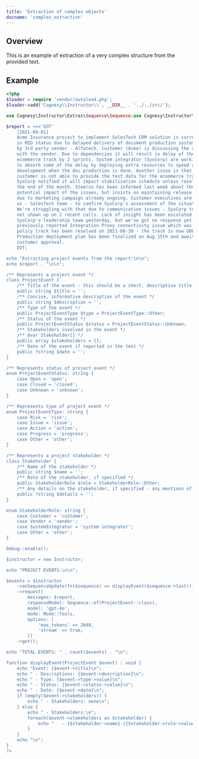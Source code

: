 ```yaml
---
title: 'Extraction of complex objects'
docname: 'complex_extraction'
---
```


## Overview

This is an example of extraction of a very complex structure from
the provided text.

## Example

```php
<?php
$loader = require 'vendor/autoload.php';
$loader->add('Cognesy\\Instructor\\', __DIR__ . '../../src/');

use Cognesy\Instructor\Extras\Sequence\Sequence;use Cognesy\Instructor\Instructor;use Cognesy\LLM\LLM\Enums\Mode;use Cognesy\Utils\Debug\Debug;

$report = <<<'EOT'
    [2021-09-01]
    Acme Insurance project to implement SalesTech CRM solution is currently
    in RED status due to delayed delivery of document production system, led
    by 3rd party vendor - Alfatech. Customer (Acme) is discussing the resolution
    with the vendor. Due to dependencies it will result in delay of the
    ecommerce track by 2 sprints. System integrator (SysCorp) are working
    to absorb some of the delay by deploying extra resources to speed up
    development when the doc production is done. Another issue is that the
    customer is not able to provide the test data for the ecommerce track.
    SysCorp notified it will impact stabilization schedule unless resolved by
    the end of the month. Steerco has been informed last week about the
    potential impact of the issues, but insists on maintaining release schedule
    due to marketing campaign already ongoing. Customer executives are asking
    us - SalesTech team - to confirm SysCorp's assessment of the situation.
    We're struggling with that due to communication issues - SysCorp team has
    not shown up on 2 recent calls. Lack of insight has been escalated to
    SysCorp's leadership team yesterday, but we've got no response yet. The
    previously reported Integration Proxy connectivity issue which was blocking
    policy track has been resolved on 2021-08-30 - the track is now GREEN.
    Production deployment plan has been finalized on Aug 15th and awaiting
    customer approval.
    EOT;

echo "Extracting project events from the report:\n\n";
echo $report . "\n\n";

/** Represents a project event */
class ProjectEvent {
    /** Title of the event - this should be a short, descriptive title of the event */
    public string $title = '';
    /** Concise, informative description of the event */
    public string $description = '';
    /** Type of the event */
    public ProjectEventType $type = ProjectEventType::Other;
    /** Status of the event */
    public ProjectEventStatus $status = ProjectEventStatus::Unknown;
    /** Stakeholders involved in the event */
    /** @var Stakeholder[] */
    public array $stakeholders = [];
    /** Date of the event if reported in the text */
    public ?string $date = '';
}

/** Represents status of project event */
enum ProjectEventStatus: string {
    case Open = 'open';
    case Closed = 'closed';
    case Unknown = 'unknown';
}

/** Represents type of project event */
enum ProjectEventType: string {
    case Risk = 'risk';
    case Issue = 'issue';
    case Action = 'action';
    case Progress = 'progress';
    case Other = 'other';
}

/** Represents a project stakeholder */
class Stakeholder {
    /** Name of the stakeholder */
    public string $name = '';
    /** Role of the stakeholder, if specified */
    public StakeholderRole $role = StakeholderRole::Other;
    /** Any details on the stakeholder, if specified - any mentions of company, organization, structure, group, team, function */
    public ?string $details = '';
}

enum StakeholderRole: string {
    case Customer = 'customer';
    case Vendor = 'vendor';
    case SystemIntegrator = 'system integrator';
    case Other = 'other';
}

Debug::enable();

$instructor = new Instructor;

echo "PROJECT EVENTS:\n\n";

$events = $instructor
    ->onSequenceUpdate(fn($sequence) => displayEvent($sequence->last()))
    ->request(
        messages: $report,
        responseModel: Sequence::of(ProjectEvent::class),
        model: 'gpt-4o',
        mode: Mode::Tools,
        options: [
            'max_tokens' => 2048,
            'stream' => true,
        ])
    ->get();

echo "TOTAL EVENTS: " . count($events) . "\n";

function displayEvent(ProjectEvent $event) : void {
    echo "Event: {$event->title}\n";
    echo " - Descriptions: {$event->description}\n";
    echo " - Type: {$event->type->value}\n";
    echo " - Status: {$event->status->value}\n";
    echo " - Date: {$event->date}\n";
    if (empty($event->stakeholders)) {
        echo " - Stakeholders: none\n";
    } else {
        echo " - Stakeholders:\n";
        foreach($event->stakeholders as $stakeholder) {
            echo "   - {$stakeholder->name} ({$stakeholder->role->value})\n";
        }
    }
    echo "\n";
}
?>
```
